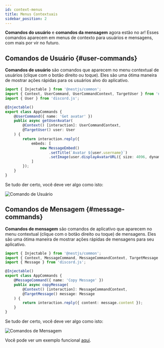 ```yaml
---
id: context-menus
title: Menus Contextuais
sidebar_position: 2
---
```


**Comandos do usuário** e **comandos da mensagem** agora estão no ar! Esses comandos aparecem em menus de contexto para usuários e mensagens, com mais por vir no futuro.

## Comandos de Usuário {#user-commands}

**Comandos de usuário** são comandos que aparecem no menu contextual de usuários (clique com o botão direito ou toque). Eles são uma ótima maneira de mostrar ações rápidas para os usuários alvo do aplicativo.

```typescript title="app.commands.ts"
import { Injectable } from '@nestjs/common';
import { Context, UserCommand, UserCommandContext, TargetUser } from 'necord';
import { User } from 'discord.js';

@Injectable()
export class AppCommands {
    @UserCommand({ name: 'Get avatar' })
    public async getUserAvatar(
        @Context() [interaction]: UserCommandContext,
        @TargetUser() user: User
    ) {
        return interaction.reply({
            embeds: [
                new MessageEmbed()
                    .setTitle(`Avatar ${user.username}`)
                    .setImage(user.displayAvatarURL({ size: 4096, dynamic: true }))
            ]
        });
    }
}
```

Se tudo der certo, você deve ver algo como isto:

![Comando de Usuário](/img/content/context_user.png "User Command")

## Comandos de Mensagem {#message-commands}

**Comandos de mensagem** são comandos de aplicativo que aparecem no menu contextual (clique com o botão direito ou toque) de mensagens. Eles são uma ótima maneira de mostrar ações rápidas de mensagens para seu aplicativo.

```typescript title="app.commands.ts"
import { Injectable } from '@nestjs/common';
import { Context, MessageCommand, MessageCommandContext, TargetMessage } from 'necord';
import { Message } from 'discord.js';

@Injectable()
export class AppCommands {
    @MessageCommand({ name: 'Copy Message' })
    public async copyMessage(
        @Context() [interaction]: MessageCommandContext,
        @TargetMessage() message: Message
    ) {
        return interaction.reply({ content: message.content });
    }
}
```

Se tudo der certo, você deve ver algo como isto:

![Comandos de Mensagem](/img/content/context_message.png "Message Command")

Você pode ver um exemplo funcional [aqui](https://github.com/necordjs/examples/tree/master/03-context-menus).
